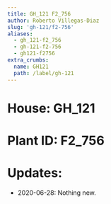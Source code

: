 ```yaml
---
title: GH_121 F2_756
author: Roberto Villegas-Diaz
slug: 'gh-121/f2-756'
aliases:
  - gh_121-f2_756
  - gh-121-f2-756
  - gh121-f2756
extra_crumbs:
  name: GH121
  path: /label/gh-121
---
```


# **House**: GH_121
# **Plant ID**: F2_756
# **Updates**: 
 - 2020-06-28: Nothing new.
